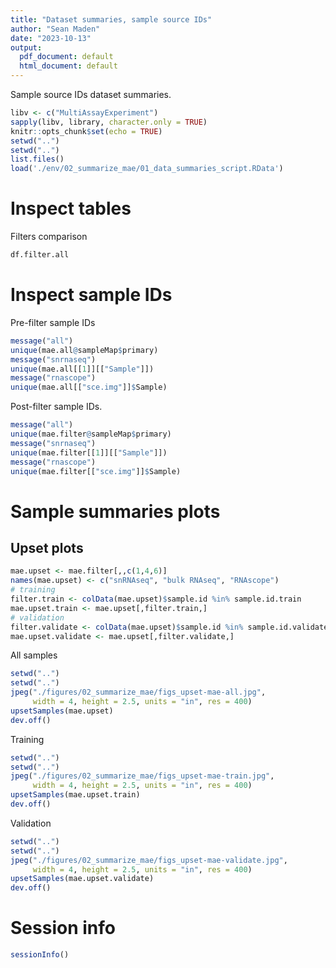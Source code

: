```yaml
---
title: "Dataset summaries, sample source IDs"
author: "Sean Maden"
date: "2023-10-13"
output:
  pdf_document: default
  html_document: default
---
```


Sample source IDs dataset summaries.

```r
libv <- c("MultiAssayExperiment")
sapply(libv, library, character.only = TRUE)
knitr::opts_chunk$set(echo = TRUE)
setwd("..")
setwd("..")
list.files()
load('./env/02_summarize_mae/01_data_summaries_script.RData')
```

# Inspect tables

Filters comparison

```r
df.filter.all
```

# Inspect sample IDs

Pre-filter sample IDs

```r
message("all")
unique(mae.all@sampleMap$primary)
message("snrnaseq")
unique(mae.all[[1]][["Sample"]])
message("rnascope")
unique(mae.all[["sce.img"]]$Sample)
```

Post-filter sample IDs.

```r
message("all")
unique(mae.filter@sampleMap$primary)
message("snrnaseq")
unique(mae.filter[[1]][["Sample"]])
message("rnascope")
unique(mae.filter[["sce.img"]]$Sample)
```

# Sample summaries plots

## Upset plots

```r
mae.upset <- mae.filter[,,c(1,4,6)]
names(mae.upset) <- c("snRNAseq", "bulk RNAseq", "RNAscope")
# training
filter.train <- colData(mae.upset)$sample.id %in% sample.id.train
mae.upset.train <- mae.upset[,filter.train,]
# validation
filter.validate <- colData(mae.upset)$sample.id %in% sample.id.validate
mae.upset.validate <- mae.upset[,filter.validate,]
```

All samples

```r
setwd("..")
setwd("..")
jpeg("./figures/02_summarize_mae/figs_upset-mae-all.jpg", 
     width = 4, height = 2.5, units = "in", res = 400)
upsetSamples(mae.upset)
dev.off()
```

Training 

```r
setwd("..")
setwd("..")
jpeg("./figures/02_summarize_mae/figs_upset-mae-train.jpg", 
     width = 4, height = 2.5, units = "in", res = 400)
upsetSamples(mae.upset.train)
dev.off()
```

Validation 

```r
setwd("..")
setwd("..")
jpeg("./figures/02_summarize_mae/figs_upset-mae-validate.jpg", 
     width = 4, height = 2.5, units = "in", res = 400)
upsetSamples(mae.upset.validate)
dev.off()
```

# Session info

```r
sessionInfo()
```


